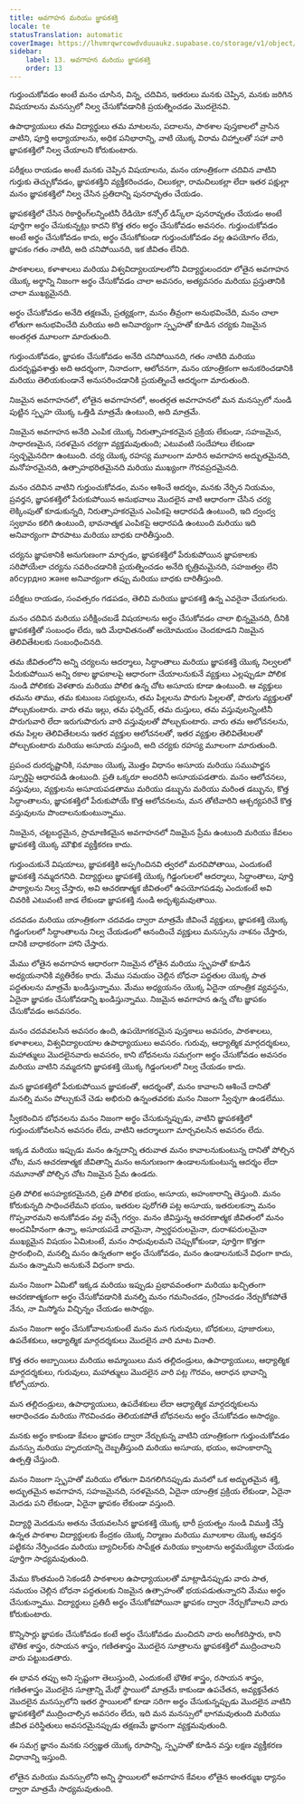```yaml
---
title: అవగాహన మరియు జ్ఞాపకశక్తి
locale: te
statusTranslation: automatic
coverImage: https://lhvmrqwrcowdvduuaukz.supabase.co/storage/v1/object/public/strapi-uploads/small_cover-educacion-fundamental.webp-2d51a7828a2b1309555be27f7e2a61a0.webp
sidebar:
    label: 13. అవగాహన మరియు జ్ఞాపకశక్తి
    order: 13
---
```

గుర్తుంచుకోవడం అంటే మనం చూసిన, విన్న, చదివిన, ఇతరులు మనకు చెప్పిన, మనకు జరిగిన విషయాలను మనస్సులో నిల్వ చేసుకోవడానికి ప్రయత్నించడం మొదలైనవి.

ఉపాధ్యాయులు తమ విద్యార్థులు తమ మాటలను, పదాలను, పాఠశాల పుస్తకాలలో వ్రాసిన వాటిని, పూర్తి అధ్యాయాలను, అధిక పనిభారాన్ని, వాటి యొక్క విరామ చిహ్నాలతో సహా వారి జ్ఞాపకశక్తిలో నిల్వ చేయాలని కోరుకుంటారు.

పరీక్షలు రాయడం అంటే మనకు చెప్పిన విషయాలను, మనం యాంత్రికంగా చదివిన వాటిని గుర్తుకు తెచ్చుకోవడం, జ్ఞాపకశక్తిని వ్యక్తీకరించడం, చిలుకల్లా, రామచిలుకల్లా లేదా ఇతర పక్షుల్లా మనం జ్ఞాపకశక్తిలో నిల్వ చేసిన ప్రతిదాన్ని పునరావృతం చేయడం.

జ్ఞాపకశక్తిలో చేసిన రికార్డింగ్‌లన్నింటినీ రేడియో కన్సోల్ డిస్క్‌లా పునరావృతం చేయడం అంటే పూర్తిగా అర్థం చేసుకున్నట్లు కాదని కొత్త తరం అర్థం చేసుకోవడం అవసరం. గుర్తుంచుకోవడం అంటే అర్థం చేసుకోవడం కాదు, అర్థం చేసుకోకుండా గుర్తుంచుకోవడం వల్ల ఉపయోగం లేదు, జ్ఞాపకం గతం నాటిది, అది చనిపోయినది, ఇక జీవితం లేనిది.

పాఠశాలలు, కళాశాలలు మరియు విశ్వవిద్యాలయాలలోని విద్యార్థులందరూ లోతైన అవగాహన యొక్క అర్థాన్ని నిజంగా అర్థం చేసుకోవడం చాలా అవసరం, అత్యవసరం మరియు ప్రస్తుతానికి చాలా ముఖ్యమైనది.

అర్థం చేసుకోవడం అనేది తక్షణమే, ప్రత్యక్షంగా, మనం తీవ్రంగా అనుభవించేది, మనం చాలా లోతుగా అనుభవించేది మరియు అది అనివార్యంగా స్పృహతో కూడిన చర్యకు నిజమైన అంతర్గత మూలంగా మారుతుంది.

గుర్తుంచుకోవడం, జ్ఞాపకం చేసుకోవడం అనేది చనిపోయినది, గతం నాటిది మరియు దురదృష్టవశాత్తు అది ఆదర్శంగా, నినాదంగా, ఆలోచనగా, మనం యాంత్రికంగా అనుకరించడానికి మరియు తెలియకుండానే అనుసరించడానికి ప్రయత్నించే ఆదర్శంగా మారుతుంది.

నిజమైన అవగాహనలో, లోతైన అవగాహనలో, అంతర్గత అవగాహనలో మన మనస్సులో నుండి పుట్టిన స్పృహ యొక్క ఒత్తిడి మాత్రమే ఉంటుంది, అది మాత్రమే.

నిజమైన అవగాహన అనేది ఎంపిక యొక్క నిరుత్సాహకరమైన ప్రక్రియ లేకుండా, సహజమైన, సాధారణమైన, సరళమైన చర్యగా వ్యక్తమవుతుంది; ఎటువంటి సందేహాలు లేకుండా స్వచ్ఛమైనదిగా ఉంటుంది. చర్య యొక్క రహస్య మూలంగా మారిన అవగాహన అద్భుతమైనది, మనోహరమైనది, ఉత్సాహభరితమైనది మరియు ముఖ్యంగా గౌరవప్రదమైనది.

మనం చదివిన వాటిని గుర్తుంచుకోవడం, మనం ఆశించే ఆదర్శం, మనకు నేర్పిన నియమం, ప్రవర్తన, జ్ఞాపకశక్తిలో పేరుకుపోయిన అనుభవాలు మొదలైన వాటి ఆధారంగా చేసిన చర్య లెక్కింపుతో కూడుకున్నది, నిరుత్సాహకరమైన ఎంపికపై ఆధారపడి ఉంటుంది, ఇది ద్వంద్వ స్వభావం కలిగి ఉంటుంది, భావనాత్మక ఎంపికపై ఆధారపడి ఉంటుంది మరియు ఇది అనివార్యంగా పొరపాటు మరియు బాధకు దారితీస్తుంది.

చర్యను జ్ఞాపకానికి అనుగుణంగా మార్చడం, జ్ఞాపకశక్తిలో పేరుకుపోయిన జ్ఞాపకాలకు సరిపోయేలా చర్యను సవరించడానికి ప్రయత్నించడం అనేది కృత్రిమమైనది, సహజత్వం లేని абсурдно және అనివార్యంగా తప్పు మరియు బాధకు దారితీస్తుంది.

పరీక్షలు రాయడం, సంవత్సరం గడపడం, తెలివి మరియు జ్ఞాపకశక్తి ఉన్న ఎవరైనా చేయగలరు.

మనం చదివిన మరియు పరీక్షించబడే విషయాలను అర్థం చేసుకోవడం చాలా భిన్నమైనది, దీనికి జ్ఞాపకశక్తితో సంబంధం లేదు, ఇది మేధావితనంతో అయోమయం చెందకూడని నిజమైన తెలివితేటలకు సంబంధించినది.

తమ జీవితంలోని అన్ని చర్యలను ఆదర్శాలు, సిద్ధాంతాలు మరియు జ్ఞాపకశక్తి యొక్క నిల్వలలో పేరుకుపోయిన అన్ని రకాల జ్ఞాపకాలపై ఆధారంగా చేయాలనుకునే వ్యక్తులు ఎల్లప్పుడూ పోలిక నుండి పోలికకు వెళతారు మరియు పోలిక ఉన్న చోట అసూయ కూడా ఉంటుంది. ఆ వ్యక్తులు తమను తాము, తమ కుటుంబ సభ్యులను, తమ పిల్లలను పొరుగు పిల్లలతో, పొరుగు వ్యక్తులతో పోల్చుకుంటారు. వారు తమ ఇల్లు, తమ ఫర్నిచర్, తమ దుస్తులు, తమ వస్తువులన్నింటినీ పొరుగువారి లేదా ఇరుగుపొరుగు వారి వస్తువులతో పోల్చుకుంటారు. వారు తమ ఆలోచనలను, తమ పిల్లల తెలివితేటలను ఇతర వ్యక్తుల ఆలోచనలతో, ఇతర వ్యక్తుల తెలివితేటలతో పోల్చుకుంటారు మరియు అసూయ వస్తుంది, అది చర్యకు రహస్య మూలంగా మారుతుంది.

ప్రపంచ దురదృష్టానికి, సమాజం యొక్క మొత్తం విధానం అసూయ మరియు సముపార్జన స్ఫూర్తిపై ఆధారపడి ఉంటుంది. ప్రతి ఒక్కరూ అందరినీ అసూయపడతారు. మనం ఆలోచనలు, వస్తువులు, వ్యక్తులను అసూయపడతాము మరియు డబ్బును మరియు మరింత డబ్బును, కొత్త సిద్ధాంతాలను, జ్ఞాపకశక్తిలో పేరుకుపోయే కొత్త ఆలోచనలను, మన తోటివారిని ఆశ్చర్యపరిచే కొత్త వస్తువులను పొందాలనుకుంటున్నాము.

నిజమైన, చట్టబద్ధమైన, ప్రామాణికమైన అవగాహనలో నిజమైన ప్రేమ ఉంటుంది మరియు కేవలం జ్ఞాపకశక్తి యొక్క మౌఖిక వ్యక్తీకరణ కాదు.

గుర్తుంచుకునే విషయాలు, జ్ఞాపకశక్తికి అప్పగించినవి త్వరలో మరచిపోతాయి, ఎందుకంటే జ్ఞాపకశక్తి నమ్మదగనిది. విద్యార్థులు జ్ఞాపకశక్తి యొక్క గిడ్డంగులలో ఆదర్శాలు, సిద్ధాంతాలు, పూర్తి పాఠ్యాలను నిల్వ చేస్తారు, అవి ఆచరణాత్మక జీవితంలో ఉపయోగపడవు ఎందుకంటే అవి చివరికి ఎటువంటి జాడ లేకుండా జ్ఞాపకశక్తి నుండి అదృశ్యమవుతాయి.

చదవడం మరియు యాంత్రికంగా చదవడం ద్వారా మాత్రమే జీవించే వ్యక్తులు, జ్ఞాపకశక్తి యొక్క గిడ్డంగులలో సిద్ధాంతాలను నిల్వ చేయడంలో ఆనందించే వ్యక్తులు మనస్సును నాశనం చేస్తారు, దానికి బాధాకరంగా హాని చేస్తారు.

మేము లోతైన అవగాహన ఆధారంగా నిజమైన లోతైన మరియు స్పృహతో కూడిన అధ్యయనానికి వ్యతిరేకం కాదు. మేము సమయం చెల్లిన బోధనా పద్ధతుల యొక్క పాత పద్ధతులను మాత్రమే ఖండిస్తున్నాము. మేము అధ్యయనం యొక్క ఏదైనా యాంత్రిక వ్యవస్థను, ఏదైనా జ్ఞాపకం చేసుకోవడాన్ని ఖండిస్తున్నాము. నిజమైన అవగాహన ఉన్న చోట జ్ఞాపకం చేసుకోవడం అనవసరం.

మనం చదవవలసిన అవసరం ఉంది, ఉపయోగకరమైన పుస్తకాలు అవసరం, పాఠశాలలు, కళాశాలలు, విశ్వవిద్యాలయాల ఉపాధ్యాయులు అవసరం. గురువు, ఆధ్యాత్మిక మార్గదర్శకులు, మహాత్ములు మొదలైనవారు అవసరం, కాని బోధనలను సమగ్రంగా అర్థం చేసుకోవడం అవసరం మరియు వాటిని నమ్మదగని జ్ఞాపకశక్తి యొక్క గిడ్డంగులలో నిల్వ చేయడం కాదు.

మన జ్ఞాపకశక్తిలో పేరుకుపోయిన జ్ఞాపకంతో, ఆదర్శంతో, మనం కావాలని ఆశించే దానితో మనల్ని మనం పోల్చుకునే చెడు అభిరుచి ఉన్నంతవరకు మనం నిజంగా స్వేచ్ఛగా ఉండలేము.

స్వీకరించిన బోధనలను మనం నిజంగా అర్థం చేసుకున్నప్పుడు, వాటిని జ్ఞాపకశక్తిలో గుర్తుంచుకోవలసిన అవసరం లేదు, వాటిని ఆదర్శాలుగా మార్చవలసిన అవసరం లేదు.

ఇక్కడ మరియు ఇప్పుడు మనం ఉన్నదాన్ని తరువాత మనం కావాలనుకుంటున్న దానితో పోల్చిన చోట, మన ఆచరణాత్మక జీవితాన్ని మనం అనుగుణంగా ఉండాలనుకుంటున్న ఆదర్శం లేదా నమూనాతో పోల్చిన చోట నిజమైన ప్రేమ ఉండదు.

ప్రతి పోలిక అసహ్యకరమైనది, ప్రతి పోలిక భయం, అసూయ, అహంకారాన్ని తెస్తుంది. మనం కోరుకున్నది సాధించలేమని భయం, ఇతరుల పురోగతి పట్ల అసూయ, ఇతరులకన్నా మనం గొప్పవారమని అనుకోవడం వల్ల వచ్చే గర్వం. మనం జీవిస్తున్న ఆచరణాత్మక జీవితంలో మనం అందవిహీనంగా ఉన్నా, అసూయపడే వారమైనా, స్వార్థపరులమైనా, దురాశపరులమైనా ముఖ్యమైన విషయం ఏమిటంటే, మనం సాధువులమని చెప్పుకోకుండా, పూర్తిగా కొత్తగా ప్రారంభించి, మనల్ని మనం ఉన్నతంగా అర్థం చేసుకోవడం, మనం ఉండాలనుకునే విధంగా కాదు, మనం ఉన్నామని అనుకునే విధంగా కాదు.

మనం నిజంగా ఏమిటో ఇక్కడ మరియు ఇప్పుడు ప్రభావవంతంగా మరియు ఖచ్చితంగా ఆచరణాత్మకంగా అర్థం చేసుకోవడానికి మనల్ని మనం గమనించడం, గ్రహించడం నేర్చుకోకపోతే నేను, నా మిస్మోను విచ్ఛిన్నం చేయడం అసాధ్యం.

మనం నిజంగా అర్థం చేసుకోవాలనుకుంటే మనం మన గురువులు, బోధకులు, పూజారులు, ఉపదేశకులు, ఆధ్యాత్మిక మార్గదర్శకులు మొదలైన వారి మాట వినాలి.

కొత్త తరం అబ్బాయిలు మరియు అమ్మాయిలు మన తల్లిదండ్రులు, ఉపాధ్యాయులు, ఆధ్యాత్మిక మార్గదర్శకులు, గురువులు, మహాత్ములు మొదలైన వారి పట్ల గౌరవం, ఆరాధన భావాన్ని కోల్పోయారు.

మన తల్లిదండ్రులు, ఉపాధ్యాయులు, ఉపదేశకులు లేదా ఆధ్యాత్మిక మార్గదర్శకులను ఆరాధించడం మరియు గౌరవించడం తెలియకపోతే బోధనలను అర్థం చేసుకోవడం అసాధ్యం.

మనకు అర్థం కాకుండా కేవలం జ్ఞాపకం ద్వారా నేర్చుకున్న వాటిని యాంత్రికంగా గుర్తుంచుకోవడం మనస్సు మరియు హృదయాన్ని దెబ్బతీస్తుంది మరియు అసూయ, భయం, అహంకారాన్ని ఉత్పత్తి చేస్తుంది.

మనం నిజంగా స్పృహతో మరియు లోతుగా వినగలిగినప్పుడు మనలో ఒక అద్భుతమైన శక్తి, అద్భుతమైన అవగాహన, సహజమైనది, సరళమైనది, ఏదైనా యాంత్రిక ప్రక్రియ లేకుండా, ఏదైనా మెదడు పని లేకుండా, ఏదైనా జ్ఞాపకం లేకుండా వస్తుంది.

విద్యార్థి మెదడును అతను చేయవలసిన జ్ఞాపకశక్తి యొక్క భారీ ప్రయత్నం నుండి విముక్తి చేస్తే ఉన్నత పాఠశాల విద్యార్థులకు కేంద్రకం యొక్క నిర్మాణం మరియు మూలకాల యొక్క ఆవర్తన పట్టికను నేర్పించడం మరియు బ్యాచిలర్‌కు సాపేక్షత మరియు క్వాంటాను అర్థమయ్యేలా చేయడం పూర్తిగా సాధ్యమవుతుంది.

మేము కొంతమంది సెకండరీ పాఠశాలల ఉపాధ్యాయులతో మాట్లాడినప్పుడు వారు పాత, సమయం చెల్లిన బోధనా పద్ధతులకు నిజమైన ఉత్సాహంతో భయపడుతున్నారని మేము అర్థం చేసుకున్నాము. విద్యార్థులు ప్రతిదీ అర్థం చేసుకోకపోయినా జ్ఞాపకం ద్వారా నేర్చుకోవాలని వారు కోరుకుంటారు.

కొన్నిసార్లు జ్ఞాపకం చేసుకోవడం కంటే అర్థం చేసుకోవడం మంచిదని వారు అంగీకరిస్తారు, కాని భౌతిక శాస్త్రం, రసాయన శాస్త్రం, గణితశాస్త్రం మొదలైన సూత్రాలను జ్ఞాపకశక్తిలో ముద్రించాలని వారు పట్టుబడతారు.

ఈ భావన తప్పు అని స్పష్టంగా తెలుస్తుంది, ఎందుకంటే భౌతిక శాస్త్రం, రసాయన శాస్త్రం, గణితశాస్త్రం మొదలైన సూత్రాన్ని మేధో స్థాయిలో మాత్రమే కాకుండా ఉపచేతన, అవ్యక్తచేతన మొదలైన మనస్సులోని ఇతర స్థాయిలలో కూడా సరిగా అర్థం చేసుకున్నప్పుడు మొదలైన వాటిని జ్ఞాపకశక్తిలో ముద్రించాల్సిన అవసరం లేదు, ఇది మన మనస్సులో భాగమవుతుంది మరియు జీవిత పరిస్థితులు అవసరమైనప్పుడు తక్షణమే జ్ఞానంగా వ్యక్తమవుతుంది.

ఈ సమగ్ర జ్ఞానం మనకు సర్వజ్ఞత యొక్క రూపాన్ని, స్పృహతో కూడిన వస్తు లక్షణ వ్యక్తీకరణ విధానాన్ని ఇస్తుంది.

లోతైన మరియు మనస్సులోని అన్ని స్థాయిలలో అవగాహన కేవలం లోతైన అంతర్ముఖ ధ్యానం ద్వారా మాత్రమే సాధ్యమవుతుంది.

